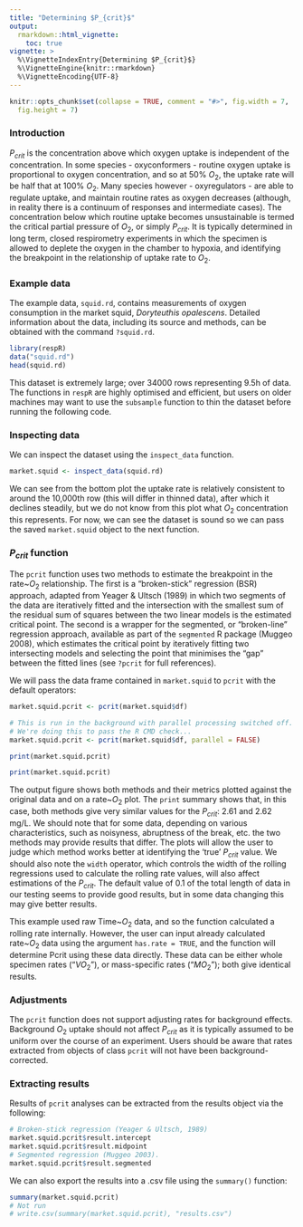 ```yaml
---
title: "Determining $P_{crit}$"
output: 
  rmarkdown::html_vignette:
    toc: true
vignette: >
  %\VignetteIndexEntry{Determining $P_{crit}$}
  %\VignetteEngine{knitr::rmarkdown}
  %\VignetteEncoding{UTF-8}
---
```


```r
knitr::opts_chunk$set(collapse = TRUE, comment = "#>", fig.width = 7, 
  fig.height = 7)
```

### Introduction

$P_{crit}$ is the concentration above which oxygen uptake is independent of the concentration. In some species - oxyconformers - routine oxygen uptake is proportional to oxygen concentration, and so at 50\% $O_2$, the uptake rate will be half that at 100\% $O_2$. Many species however - oxyregulators - are able to regulate uptake, and maintain routine rates as oxygen decreases (although, in reality there is a continuum of responses and intermediate cases). The concentration below which routine uptake becomes unsustainable is termed the critical partial pressure of $O_2$, or simply $P_{crit}$. It is typically determined in long term, closed respirometry experiments in which the specimen is allowed to deplete the oxygen in the chamber to hypoxia, and identifying the breakpoint in the relationship of uptake rate to $O_2$. 

### Example data

The example data, `squid.rd`, contains measurements of oxygen consumption in the market squid, *Doryteuthis opalescens*. Detailed information about the data, including its source and methods, can be obtained with the command `?squid.rd`. 

```r
library(respR)
data("squid.rd")
head(squid.rd)
```

This dataset is extremely large; over 34000 rows representing 9.5h of data. The functions in `respR` are highly optimised and efficient, but users on older machines may want to use the `subsample` function to thin the dataset before running the following code. 

### Inspecting data
We can inspect the dataset using the `inspect_data` function. 

```r
market.squid <- inspect_data(squid.rd)
```

We can see from the bottom plot the uptake rate is relatively consistent to around the 10,000th row (this will differ in thinned data), after which it declines steadily, but we do not know from this plot what $O_2$ concentration this represents. For now, we can see the dataset is sound so we can pass the saved `market.squid` object to the next function. 

### $P_{crit}$ function

The `pcrit` function uses two methods to estimate the breakpoint in the rate~$O_2$ relationship. The first is a “broken-stick” regression (BSR) approach, adapted from Yeager & Ultsch (1989) in which two segments of the data are iteratively fitted and the intersection with the smallest sum of the residual sum of squares between the two linear models is the estimated critical point. The second  is a wrapper for the segmented, or “broken-line” regression approach, available as part of the `segmented` R package (Muggeo 2008), which estimates the critical point by iteratively fitting two intersecting models and selecting the point that minimises the “gap” between the fitted lines (see `?pcrit` for full references). 

We will pass the data frame contained in `market.squid` to `pcrit` with the default operators:

```r
market.squid.pcrit <- pcrit(market.squid$df)
```

```r
# This is run in the background with parallel processing switched off.
# We're doing this to pass the R CMD check...
market.squid.pcrit <- pcrit(market.squid$df, parallel = FALSE)
```

```r
print(market.squid.pcrit)
```

```r
print(market.squid.pcrit)
```

The output figure shows both methods and their metrics plotted against the original data and on a rate~$O_2$ plot. The `print` summary shows that, in this case, both methods give very similar values for the $P_{crit}$: 2.61 and 2.62 mg/L. We should note that for some data, depending on various characteristics, such as noisyness, abruptness of the break, etc. the two methods may provide results that differ. The plots will allow the user to judge which method works better at identifying the 'true' $P_{crit}$ value. We should also note the `width` operator, which controls the width of the rolling regressions used to calculate the rolling rate values, will also affect estimations of the $P_{crit}$. The default value of 0.1 of the total length of data in our testing seems to provide good results, but in some data changing this may give better results. 

This example used raw Time~$O_2$ data, and so the function calculated a rolling rate internally. However, the user can input already calculated rate~$O_2$ data using the argument `has.rate = TRUE`, and the function will determine Pcrit using these data directly. These data can be either whole specimen rates ("$VO_2$"), or mass-specific rates ("$MO_2$"); both give identical results. 

### Adjustments
The `pcrit` function does not support adjusting rates for background effects. Background $O_2$ uptake should not affect $P_{crit}$ as it is typically assumed to be uniform over the course of an experiment. Users should be aware that rates extracted from objects of class `pcrit` will not have been background-corrected.

### Extracting results

Results of `pcrit` analyses can be extracted from the results object via the following:

```r
# Broken-stick regression (Yeager & Ultsch, 1989)
market.squid.pcrit$result.intercept
market.squid.pcrit$result.midpoint
# Segmented regression (Muggeo 2003).
market.squid.pcrit$result.segmented
```

We can also export the results into a .csv file using the `summary()` function:

```r
summary(market.squid.pcrit)
# Not run
# write.csv(summary(market.squid.pcrit), "results.csv")
```
